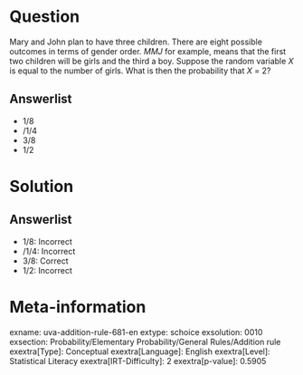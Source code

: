 Question
========

Mary and John plan to have three children. There are eight possible outcomes in terms of gender order. *MMJ* for example, means that the first two children will be girls and the third a boy. Suppose the random variable *X* is equal to the number of girls. What is then the probability that *X* = 2?

Answerlist
----------

* 1/8
* /1/4
* 3/8
* 1/2

Solution
========

Answerlist
----------

* 1/8: Incorrect
* /1/4: Incorrect
* 3/8: Correct
* 1/2: Incorrect

Meta-information
================
exname: uva-addition-rule-681-en
extype: schoice
exsolution: 0010
exsection: Probability/Elementary Probability/General Rules/Addition rule
exextra[Type]: Conceptual
exextra[Language]: English
exextra[Level]: Statistical Literacy
exextra[IRT-Difficulty]: 2
exextra[p-value]: 0.5905
